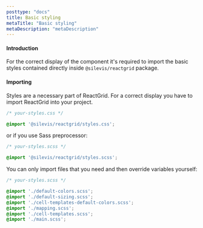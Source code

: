 ```yaml
---
posttype: "docs"
title: Basic styling
metaTitle: "Basic styling"
metaDescription: "metaDescription"
---
```


#### Introduction

For the correct display of the component it's required to import the basic styles contained directly inside 
`@silevis/reactgrid` package.

#### Importing

Styles are a necessary part of ReactGrid. For a correct display you have to import ReactGrid into your project.

```css
/* your-styles.css */

@import '@silevis/reactgrid/styles.css';
```

or if you use Sass preprocessor:

```scss
/* your-styles.scss */

@import '@silevis/reactgrid/styles.scss';
```

You can only import files that you need and then override variables yourself:

```scss
/* your-styles.scss */

@import './default-colors.scss';
@import './default-sizing.scss';
@import './cell-templates-default-colors.scss';
@import './mapping.scss';
@import './cell-templates.scss';
@import './main.scss';
```